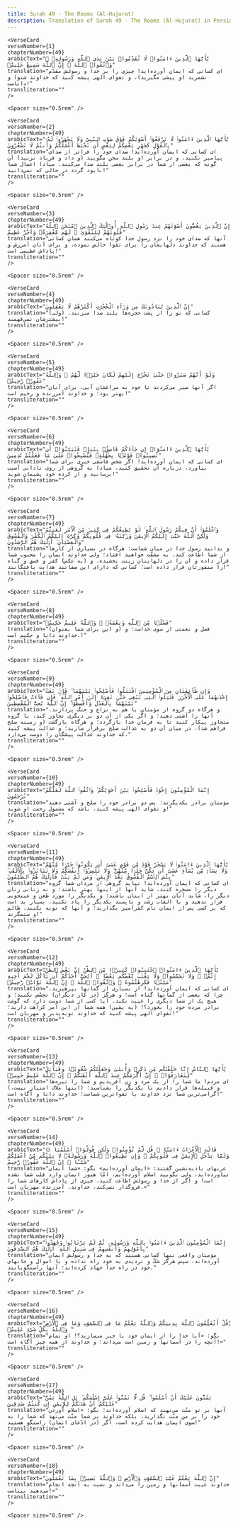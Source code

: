 ```yaml
---
title: Surah 49 - The Rooms (Al-Hujurat)  
description: Translation of Surah 49 - The Rooms (Al-Hujurat) in Persian
---
```







    <VerseCard 
    verseNumber={1}
    chapterNumber={49}
    arabicText="يَٰٓأَيُّهَا ٱلَّذِينَ ءَامَنُوا۟ لَا تُقَدِّمُوا۟ بَيْنَ يَدَىِ ٱللَّهِ وَرَسُولِهِۦ ۖ وَٱتَّقُوا۟ ٱللَّهَ ۚ إِنَّ ٱللَّهَ سَمِيعٌ عَلِيمٌۭ"
    translation="ای کسانی که ایمان آورده‌اید! چیزی را بر خدا و رسولش مقدّم نشمرید (و پیشی مگیرید)، و تقوای الهی پیشه کنید که خداوند شنوا و داناست!"
    transliteration=""
    />

    <Spacer size="0.5rem" />
                
    <VerseCard 
    verseNumber={2}
    chapterNumber={49}
    arabicText="يَٰٓأَيُّهَا ٱلَّذِينَ ءَامَنُوا۟ لَا تَرْفَعُوٓا۟ أَصْوَٰتَكُمْ فَوْقَ صَوْتِ ٱلنَّبِىِّ وَلَا تَجْهَرُوا۟ لَهُۥ بِٱلْقَوْلِ كَجَهْرِ بَعْضِكُمْ لِبَعْضٍ أَن تَحْبَطَ أَعْمَٰلُكُمْ وَأَنتُمْ لَا تَشْعُرُونَ"
    translation="ای کسانی که ایمان آورده‌اید! صدای خود را فراتر از صدای پیامبر نکنید، و در برابر او بلند سخن مگویید (و داد و فریاد نزنید) آن گونه که بعضی از شما در برابر بعضی بلند صدا می‌کنند، مبادا اعمال شما نابود گردد در حالی که نمی‌دانید!"
    transliteration=""
    />

    <Spacer size="0.5rem" />
                
    <VerseCard 
    verseNumber={3}
    chapterNumber={49}
    arabicText="إِنَّ ٱلَّذِينَ يَغُضُّونَ أَصْوَٰتَهُمْ عِندَ رَسُولِ ٱللَّهِ أُو۟لَٰٓئِكَ ٱلَّذِينَ ٱمْتَحَنَ ٱللَّهُ قُلُوبَهُمْ لِلتَّقْوَىٰ ۚ لَهُم مَّغْفِرَةٌۭ وَأَجْرٌ عَظِيمٌ"
    translation="آنها که صدای خود را نزد رسول خدا کوتاه می‌کنند همان کسانی هستند که خداوند دلهایشان را برای تقوا خالص نموده، و برای آنان آمرزش و پاداش عظیمی است!"
    transliteration=""
    />

    <Spacer size="0.5rem" />
                
    <VerseCard 
    verseNumber={4}
    chapterNumber={49}
    arabicText="إِنَّ ٱلَّذِينَ يُنَادُونَكَ مِن وَرَآءِ ٱلْحُجُرَٰتِ أَكْثَرُهُمْ لَا يَعْقِلُونَ"
    translation="(ولی) کسانی که تو را از پشت حجره‌ها بلند صدا می‌زنند، بیشترشان نمی‌فهمند!"
    transliteration=""
    />

    <Spacer size="0.5rem" />
                
    <VerseCard 
    verseNumber={5}
    chapterNumber={49}
    arabicText="وَلَوْ أَنَّهُمْ صَبَرُوا۟ حَتَّىٰ تَخْرُجَ إِلَيْهِمْ لَكَانَ خَيْرًۭا لَّهُمْ ۚ وَٱللَّهُ غَفُورٌۭ رَّحِيمٌۭ"
    translation="اگر آنها صبر می‌کردند تا خود به سراغشان آیی، برای آنان بهتر بود؛ و خداوند آمرزنده و رحیم است!"
    transliteration=""
    />

    <Spacer size="0.5rem" />
                
    <VerseCard 
    verseNumber={6}
    chapterNumber={49}
    arabicText="يَٰٓأَيُّهَا ٱلَّذِينَ ءَامَنُوٓا۟ إِن جَآءَكُمْ فَاسِقٌۢ بِنَبَإٍۢ فَتَبَيَّنُوٓا۟ أَن تُصِيبُوا۟ قَوْمًۢا بِجَهَٰلَةٍۢ فَتُصْبِحُوا۟ عَلَىٰ مَا فَعَلْتُمْ نَٰدِمِينَ"
    translation="ای کسانی که ایمان آورده‌اید! اگر شخص فاسقی خبری برای شما بیاورد، درباره آن تحقیق کنید، مبادا به گروهی از روی نادانی آسیب برسانید و از کرده خود پشیمان شوید!"
    transliteration=""
    />

    <Spacer size="0.5rem" />
                
    <VerseCard 
    verseNumber={7}
    chapterNumber={49}
    arabicText="وَٱعْلَمُوٓا۟ أَنَّ فِيكُمْ رَسُولَ ٱللَّهِ ۚ لَوْ يُطِيعُكُمْ فِى كَثِيرٍۢ مِّنَ ٱلْأَمْرِ لَعَنِتُّمْ وَلَٰكِنَّ ٱللَّهَ حَبَّبَ إِلَيْكُمُ ٱلْإِيمَٰنَ وَزَيَّنَهُۥ فِى قُلُوبِكُمْ وَكَرَّهَ إِلَيْكُمُ ٱلْكُفْرَ وَٱلْفُسُوقَ وَٱلْعِصْيَانَ ۚ أُو۟لَٰٓئِكَ هُمُ ٱلرَّٰشِدُونَ"
    translation="و بدانید رسول خدا در میان شماست؛ هرگاه در بسیاری از کارها از شما اطاعت کند، به مشقّت خواهید افتاد؛ ولی خداوند ایمان را محبوب شما قرار داده و آن را در دلهایتان زینت بخشیده، و (به عکس) کفر و فسق و گناه را منفورتان قرار داده است؛ کسانی که دارای این صفاتند هدایت یافتگانند!"
    transliteration=""
    />

    <Spacer size="0.5rem" />
                
    <VerseCard 
    verseNumber={8}
    chapterNumber={49}
    arabicText="فَضْلًۭا مِّنَ ٱللَّهِ وَنِعْمَةًۭ ۚ وَٱللَّهُ عَلِيمٌ حَكِيمٌۭ"
    translation="(و این برای شما بعنوان) فضل و نعمتی از سوی خداست؛ و خداوند دانا و حکیم است.!"
    transliteration=""
    />

    <Spacer size="0.5rem" />
                
    <VerseCard 
    verseNumber={9}
    chapterNumber={49}
    arabicText="وَإِن طَآئِفَتَانِ مِنَ ٱلْمُؤْمِنِينَ ٱقْتَتَلُوا۟ فَأَصْلِحُوا۟ بَيْنَهُمَا ۖ فَإِنۢ بَغَتْ إِحْدَىٰهُمَا عَلَى ٱلْأُخْرَىٰ فَقَٰتِلُوا۟ ٱلَّتِى تَبْغِى حَتَّىٰ تَفِىٓءَ إِلَىٰٓ أَمْرِ ٱللَّهِ ۚ فَإِن فَآءَتْ فَأَصْلِحُوا۟ بَيْنَهُمَا بِٱلْعَدْلِ وَأَقْسِطُوٓا۟ ۖ إِنَّ ٱللَّهَ يُحِبُّ ٱلْمُقْسِطِينَ"
    translation="و هرگاه دو گروه از مؤمنان با هم به نزاع و جنگ پردازند، آنها را آشتی دهید؛ و اگر یکی از آن دو بر دیگری تجاوز کند، با گروه متجاوز پیکار کنید تا به فرمان خدا بازگردد؛ و هرگاه بازگشت (و زمینه صلح فراهم شد)، در میان آن دو به عدالت صلح برقرار سازید؛ و عدالت پیشه کنید که خداوند عدالت پیشگان را دوست می‌دارد."
    transliteration=""
    />

    <Spacer size="0.5rem" />
                
    <VerseCard 
    verseNumber={10}
    chapterNumber={49}
    arabicText="إِنَّمَا ٱلْمُؤْمِنُونَ إِخْوَةٌۭ فَأَصْلِحُوا۟ بَيْنَ أَخَوَيْكُمْ ۚ وَٱتَّقُوا۟ ٱللَّهَ لَعَلَّكُمْ تُرْحَمُونَ"
    translation="مؤمنان برادر یکدیگرند؛ پس دو برادر خود را صلح و آشتی دهید و تقوای الهی پیشه کنید، باشد که مشمول رحمت او شوید!"
    transliteration=""
    />

    <Spacer size="0.5rem" />
                
    <VerseCard 
    verseNumber={11}
    chapterNumber={49}
    arabicText="يَٰٓأَيُّهَا ٱلَّذِينَ ءَامَنُوا۟ لَا يَسْخَرْ قَوْمٌۭ مِّن قَوْمٍ عَسَىٰٓ أَن يَكُونُوا۟ خَيْرًۭا مِّنْهُمْ وَلَا نِسَآءٌۭ مِّن نِّسَآءٍ عَسَىٰٓ أَن يَكُنَّ خَيْرًۭا مِّنْهُنَّ ۖ وَلَا تَلْمِزُوٓا۟ أَنفُسَكُمْ وَلَا تَنَابَزُوا۟ بِٱلْأَلْقَٰبِ ۖ بِئْسَ ٱلِٱسْمُ ٱلْفُسُوقُ بَعْدَ ٱلْإِيمَٰنِ ۚ وَمَن لَّمْ يَتُبْ فَأُو۟لَٰٓئِكَ هُمُ ٱلظَّٰلِمُونَ"
    translation="ای کسانی که ایمان آورده‌اید! نباید گروهی از مردان شما گروه دیگر را مسخره کنند، شاید آنها از اینها بهتر باشند؛ و نه زنانی زنان دیگر را، شاید آنان بهتر از اینان باشند؛ و یکدیگر را مورد طعن و عیبجویی قرار ندهید و با القاب زشت و ناپسند یکدیگر را یاد نکنید، بسیار بد است که بر کسی پس از ایمان نام کفرآمیز بگذارید؛ و آنها که توبه نکنند، ظالم و ستمگرند!"
    transliteration=""
    />

    <Spacer size="0.5rem" />
                
    <VerseCard 
    verseNumber={12}
    chapterNumber={49}
    arabicText="يَٰٓأَيُّهَا ٱلَّذِينَ ءَامَنُوا۟ ٱجْتَنِبُوا۟ كَثِيرًۭا مِّنَ ٱلظَّنِّ إِنَّ بَعْضَ ٱلظَّنِّ إِثْمٌۭ ۖ وَلَا تَجَسَّسُوا۟ وَلَا يَغْتَب بَّعْضُكُم بَعْضًا ۚ أَيُحِبُّ أَحَدُكُمْ أَن يَأْكُلَ لَحْمَ أَخِيهِ مَيْتًۭا فَكَرِهْتُمُوهُ ۚ وَٱتَّقُوا۟ ٱللَّهَ ۚ إِنَّ ٱللَّهَ تَوَّابٌۭ رَّحِيمٌۭ"
    translation="ای کسانی که ایمان آورده‌اید! از بسیاری از گمانها بپرهیزید، چرا که بعضی از گمانها گناه است؛ و هرگز (در کار دیگران) تجسّس نکنید؛ و هیچ یک از شما دیگری را غیبت نکند، آیا کسی از شما دوست دارد که گوشت برادر مرده خود را بخورد؟! (به یقین) همه شما از این امر کراهت دارید؛ تقوای الهی پیشه کنید که خداوند توبه‌پذیر و مهربان است!"
    transliteration=""
    />

    <Spacer size="0.5rem" />
                
    <VerseCard 
    verseNumber={13}
    chapterNumber={49}
    arabicText="يَٰٓأَيُّهَا ٱلنَّاسُ إِنَّا خَلَقْنَٰكُم مِّن ذَكَرٍۢ وَأُنثَىٰ وَجَعَلْنَٰكُمْ شُعُوبًۭا وَقَبَآئِلَ لِتَعَارَفُوٓا۟ ۚ إِنَّ أَكْرَمَكُمْ عِندَ ٱللَّهِ أَتْقَىٰكُمْ ۚ إِنَّ ٱللَّهَ عَلِيمٌ خَبِيرٌۭ"
    translation="ای مردم! ما شما را از یک مرد و زن آفریدیم و شما را تیره‌ها و قبیله‌ها قرار دادیم تا یکدیگر را بشناسید؛ (اینها ملاک امتیاز نیست،) گرامی‌ترین شما نزد خداوند با تقواترین شماست؛ خداوند دانا و آگاه است!"
    transliteration=""
    />

    <Spacer size="0.5rem" />
                
    <VerseCard 
    verseNumber={14}
    chapterNumber={49}
    arabicText="۞ قَالَتِ ٱلْأَعْرَابُ ءَامَنَّا ۖ قُل لَّمْ تُؤْمِنُوا۟ وَلَٰكِن قُولُوٓا۟ أَسْلَمْنَا وَلَمَّا يَدْخُلِ ٱلْإِيمَٰنُ فِى قُلُوبِكُمْ ۖ وَإِن تُطِيعُوا۟ ٱللَّهَ وَرَسُولَهُۥ لَا يَلِتْكُم مِّنْ أَعْمَٰلِكُمْ شَيْـًٔا ۚ إِنَّ ٱللَّهَ غَفُورٌۭ رَّحِيمٌ"
    translation="عربهای بادیه‌نشین گفتند: «ایمان آورده‌ایم» بگو: «شما ایمان نیاورده‌اید، ولی بگویید اسلام آورده‌ایم، امّا هنوز ایمان وارد قلب شما نشده است! و اگر از خدا و رسولش اطاعت کنید، چیزی از پاداش کارهای شما را فروگذار نمی‌کند، خداوند، آمرزنده مهربان است.»"
    transliteration=""
    />

    <Spacer size="0.5rem" />
                
    <VerseCard 
    verseNumber={15}
    chapterNumber={49}
    arabicText="إِنَّمَا ٱلْمُؤْمِنُونَ ٱلَّذِينَ ءَامَنُوا۟ بِٱللَّهِ وَرَسُولِهِۦ ثُمَّ لَمْ يَرْتَابُوا۟ وَجَٰهَدُوا۟ بِأَمْوَٰلِهِمْ وَأَنفُسِهِمْ فِى سَبِيلِ ٱللَّهِ ۚ أُو۟لَٰٓئِكَ هُمُ ٱلصَّٰدِقُونَ"
    translation="مؤمنان واقعی تنها کسانی هستند که به خدا و رسولش ایمان آورده‌اند، سپس هرگز شکّ و تردیدی به خود راه نداده و با اموال و جانهای خود در راه خدا جهاد کرده‌اند؛ آنها راستگویانند."
    transliteration=""
    />

    <Spacer size="0.5rem" />
                
    <VerseCard 
    verseNumber={16}
    chapterNumber={49}
    arabicText="قُلْ أَتُعَلِّمُونَ ٱللَّهَ بِدِينِكُمْ وَٱللَّهُ يَعْلَمُ مَا فِى ٱلسَّمَٰوَٰتِ وَمَا فِى ٱلْأَرْضِ ۚ وَٱللَّهُ بِكُلِّ شَىْءٍ عَلِيمٌۭ"
    translation="بگو: «آیا خدا را از ایمان خود با خبر می‌سازید؟! او تمام آنچه را در آسمانها و زمین است می‌داند؛ و خداوند از همه چیز آگاه است!»"
    transliteration=""
    />

    <Spacer size="0.5rem" />
                
    <VerseCard 
    verseNumber={17}
    chapterNumber={49}
    arabicText="يَمُنُّونَ عَلَيْكَ أَنْ أَسْلَمُوا۟ ۖ قُل لَّا تَمُنُّوا۟ عَلَىَّ إِسْلَٰمَكُم ۖ بَلِ ٱللَّهُ يَمُنُّ عَلَيْكُمْ أَنْ هَدَىٰكُمْ لِلْإِيمَٰنِ إِن كُنتُمْ صَٰدِقِينَ"
    translation="آنها بر تو منّت می‌نهند که اسلام آورده‌اند؛ بگو: «اسلام آوردن خود را بر من منّت نگذارید، بلکه خداوند بر شما منّت می‌نهد که شما را به سوی ایمان هدایت کرده است، اگر (در ادّعای ایمان) راستگو هستید!"
    transliteration=""
    />

    <Spacer size="0.5rem" />
                
    <VerseCard 
    verseNumber={18}
    chapterNumber={49}
    arabicText="إِنَّ ٱللَّهَ يَعْلَمُ غَيْبَ ٱلسَّمَٰوَٰتِ وَٱلْأَرْضِ ۚ وَٱللَّهُ بَصِيرٌۢ بِمَا تَعْمَلُونَ"
    translation="خداوند غیبت آسمانها و زمین را می‌داند و نسبت به آنچه انجام می‌دهید بیناست!»"
    transliteration=""
    />

    <Spacer size="0.5rem" />
                